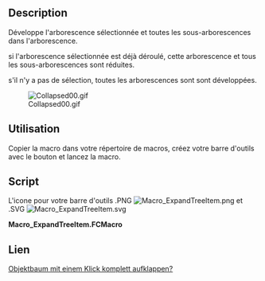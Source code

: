 <languages/>

{{Macro/fr
|Name=Macro ExpandTreeItem
|Icon=Macro_ExpandTreeItem.svg
|Description=Cette macro développe l'arborescence sélectionnée et toutes les sous-arborescences dans l'arborescence.<br/>S'il n'y a pas de sélection, toutes les arborescences sont développées.
|Author=wmayer, UR_
|Version=00.02
|Date=2019-07-25
|FCVersion=Tous
|Download=[https://www.freecadweb.org/wiki/images/9/94/Macro_ExpandTreeItem.svg Icône de la barre d'outils]
}}

==Description==

Développe l'arborescence sélectionnée et toutes les sous-arborescences dans l'arborescence.

si l'arborescence sélectionnée est déjà déroulé, cette arborescence et tous les sous-arborescences sont réduites.

s'il n'y a pas de sélection, toutes les arborescences sont sont développées.

[[File:Collapsed00.gif]]

<span id="Usage"></span>
==Utilisation==

Copier la macro dans votre répertoire de macros, créez votre barre d'outils avec le bouton et lancez la macro.

==Script==

L'icone pour votre barre d'outils .PNG [[File:Macro ExpandTreeItem.png]] et .SVG [[File:Macro ExpandTreeItem.svg]]

'''Macro_ExpandTreeItem.FCMacro'''

{{MacroCode|code=
# -*- coding: utf-8 -*-
#
# Expands selected tree and all sub trees in the tree view.
# if selected tree is already expanded this tree and all sub trees are collapsed True/False
# if there is no selection all trees are expanded
#
__Title__    = "Macro ExpandTreeItem"
__Author__   = "wmayer, UR_"
__Version__  = "00.02"
__Date__     = "2019-07-25"

import PySide
from PySide import QtGui ,QtCore
from PySide.QtGui import *
from PySide.QtCore import *

def toggleAll(tree, item, collapse):
    if collapse == False:
        tree.expandItem(item)
    elif collapse == True:  
        tree.collapseItem(item)

    for i in range(item.childCount()):
        toggleAll(tree, item.child(i), collapse)

mw = Gui.getMainWindow()
trees = mw.findChildren(QtGui.QTreeWidget)

for tree in trees:
    items = tree.selectedItems()

    try:
        if items == []:
            #tree.selectAll()                          # select all object
            for obj in FreeCAD.ActiveDocument.Objects: # select obj.OutList
                if len(obj.OutList) != 0:
                    Gui.Selection.addSelection(obj)
                    items = tree.selectedItems()
            for item in items:
                toggleAll(tree, item, False)
    except Exception:
        None

    for item in items:
            if item.isExpanded() == True:
                toggleAll(tree, item, True)
        #            print ("collapsing")
            else:
                toggleAll(tree, item, False)
        #            print ("expanding")

}}

<span id="Link"></span>
==Lien==

[https://forum.freecadweb.org/viewtopic.php?f=13&t=29406 Objektbaum mit einem Klick komplett aufklappen?]